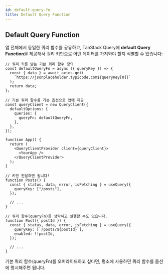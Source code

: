 ```yaml
---
id: default-query-fn
title: Default Query Function
---
```


## Default Query Function

앱 전체에서 동일한 쿼리 함수를 공유하고, TanStack Query에 **default Query Function**을 제공해서 쿼리 키만으로 어떤 데이터를 가져와야 할지 식별할 수 있습니다:

[//]: # "예제"

```tsx
// 쿼리 키를 받는 기본 쿼리 함수 정의
const defaultQueryFn = async ({ queryKey }) => {
  const { data } = await axios.get(
    `https://jsonplaceholder.typicode.com${queryKey[0]}`
  );
  return data;
};

// 기본 쿼리 함수를 기본 옵션으로 앱에 제공
const queryClient = new QueryClient({
  defaultOptions: {
    queries: {
      queryFn: defaultQueryFn,
    },
  },
});

function App() {
  return (
    <QueryClientProvider client={queryClient}>
      <YourApp />
    </QueryClientProvider>
  );
}

// 키만 전달하면 됩니다!
function Posts() {
  const { status, data, error, isFetching } = useQuery({
    queryKey: ["/posts"],
  });

  // ...
}

// 쿼리 함수(queryFn)를 생략하고 실행할 수도 있습니다.
function Post({ postId }) {
  const { status, data, error, isFetching } = useQuery({
    queryKey: [`/posts/${postId}`],
    enabled: !!postId,
  });

  // ...
}
```

기본 쿼리 함수(queryFn)를 오버라이드하고 싶다면, 평소에 사용하던 쿼리 함수를 옵션에 명시해주면 됩니다.
